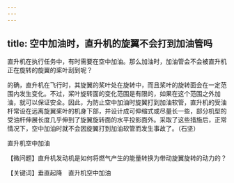 ```yaml
---
---
---
```

title: 空中加油时，直升机的旋翼不会打到加油管吗
---




直升机在执行任务中，有时需要在空中加油。那么加油时，加油管会不会被直升机正在旋转的旋翼的桨叶刮到呢？

的确，直升机在飞行时，其旋翼的桨叶处在旋转中，而且桨叶的旋转面会在一定范围内发生变化。不过，桨叶旋转面的变化范围是有限的，如果在这个范围之外加油，就可以保证安全。因此，为防止空中加油时旋翼打到加油软管，直升机的受油杆常设在远离旋翼桨叶的机身下部，并设计成可伸缩式或尽量长一些，部分机型的受油杆伸展长度几乎伸到了旋翼旋转面的水平投影面外。采取了这些措施后，正常情况下，空中加油时就不会因旋翼打到加油软管而发生事故了。（石坚）

直升机空中加油





【微问题】直升机发动机是如何将燃气产生的能量转换为带动旋翼旋转的动力的？

【关键词】垂直起降　直升机空中加油